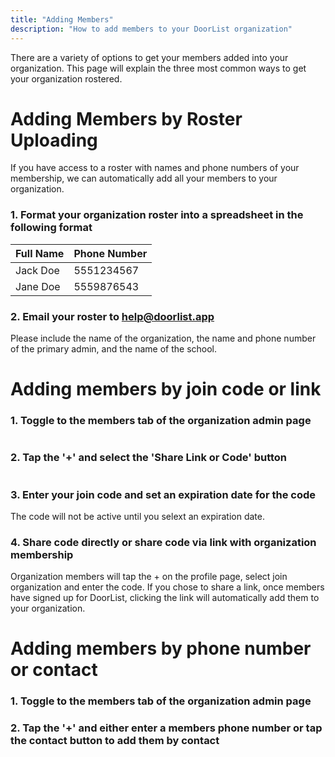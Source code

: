 ```yaml
---
title: "Adding Members"
description: "How to add members to your DoorList organization"
---
```


There are a variety of options to get your members added into your organization. This page will explain the three most common ways to get your organization rostered. 

# Adding Members by Roster Uploading
If you have access to a roster with names and phone numbers of your membership, we can automatically add all your members to your organization.

### 1. Format your organization roster into a spreadsheet in the following format 

|Full Name | Phone Number |
| ----------- | ----------- |
| Jack Doe | 5551234567 |
| Jane Doe | 5559876543 |

### 2. Email your roster to help@doorlist.app
Please include the name of the organization, the name and phone number of the primary admin, and the name of the school.


# 
# Adding members by join code or link

### 1. Toggle to the members tab of the organization admin page
#

### 2. Tap the '+' and select the 'Share Link or Code' button
#

### 3. Enter your join code and set an expiration date for the code
The code will not be active until you selext an expiration date.

### 4. Share code directly or share code via link with organization membership
Organization members will tap the + on the profile page, select join organization and enter the code. If you chose to share a link, once members have signed up for DoorList, clicking the link will automatically add them to your organization.
#
# Adding members by phone number or contact

### 1. Toggle to the members tab of the organization admin page

### 2. Tap the '+' and either enter a members phone number or tap the contact button to add them by contact